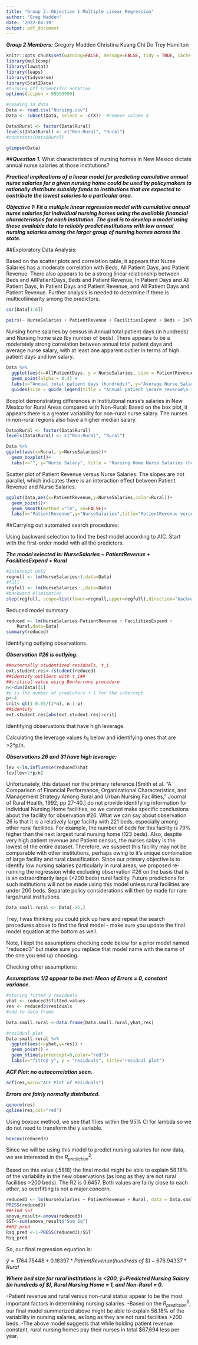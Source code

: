 ```yaml
---
title: "Group 2: Objective 1 Multiple Linear Regression"
author: "Greg Madden"
date: '2022-04-19'
output: pdf_document
---
```


***Group 2 Members:***
Gregory Madden
Christina Kuang
Chi Do
Trey Hamilton

```r
knitr::opts_chunk$set(warning=FALSE, message=FALSE, tidy = TRUE, cache =TRUE)
library(multcomp)
library(lawstat)
library(leaps)
library(tidyverse)
library(Stat2Data)
#turning off scientific notation
options(scipen = 99999999) 

#reading in data
Data <- read.csv("Nursing.csv")
Data <- subset(Data, select = -c(X))  #remove column X

Data$Rural <- factor(Data$Rural)
levels(Data$Rural) <- c("Non-Rural", "Rural")
#contrasts(Data$Rural)
```

```r
glimpse(Data)
```

##***Question 1.*** What characteristics of nursing homes in New Mexico dictate annual nurse salaries at those institutions? 

***Practical implications of a linear model for predicting cumulative annual nurse salaries for a given nursing home could be used by policymakers to rationally distribute subsidy funds to institutions that are expected to contribute the lowest salaries to a particular area.***

***Objective 1: Fit a multiple linear regression model with cumulative annual nurse salaries for individual nursing homes using the available financial characteristics for each institution. The goal is to develop a model using these available data to reliably predict institutions with low annual nursing salaries among the larger group of nursing homes across the state. ***

##Exploratory Data Analysis: 


Based on the scatter plots and correlation table, it appears that Nurse Salaries has a moderate correlation with Beds, All Patient Days, and Patient Revenue. There also appears to be a strong linear relationship between Beds and AllPatientDays, Beds and Patient Revenue, In Patient Days and All Patient Days, In Patient Days and Patient Revenue, and All Patient Days and Patient Revenue. Further analysis is needed to determine if there is multicollinearity among the predictors. 

```r
cor(Data[1:6])
```

```r
pairs(~ NurseSalaries + PatientRevenue + FacilitiesExpend + Beds + InPatientDays + AllPatientDays, data = Data, lower.panel = NULL)
```

Nursing home salaries by census in Annual total patient days (in hundreds) and Nursing home size (by number of beds). There appears to be a moderately strong correlation between annual total patient days and average nurse salary, with at least one apparent outlier in terms of high patient days and low salary. 

```r
Data %>%
  ggplot(aes(x=AllPatientDays, y = NurseSalaries, size = PatientRevenue)) +
  geom_point(alpha = 0.4) +
  labs(x="Annual total patient days (hundreds)", y="Average Nurse Salary (hundreds $)", title = "Nursing Home Nurse Salaries") +
  guides(size = guide_legend(title = "Annual patient \ncare revenue\n (hundreds $)"))
```

Boxplot demonstrating differences in Institutional nurse's salaries in New Mexico for Rural Areas compared with Non-Rural: 
Based on the box plot, it appears there is a greater variability for non-rural nurse salary. The nurses in non-rural regions also have a higher median salary. 

```r
Data$Rural <- factor(Data$Rural)
levels(Data$Rural) <- c("Non-Rural", "Rural")

Data %>%
ggplot(aes(x=Rural, y=NurseSalaries))+
  geom_boxplot()+
  labs(x="", y="Nurse Salary", title = "Nursing Home Nurse Salaries (hundreds $)") 
```
Scatter plot of Patient Revenue versus Nurse Salaries: 
The slopes are not parallel, which indicates there is an interaction effect between Patient Revenue and Nurse Salaries.

```r
ggplot(Data,aes(x=PatientRevenue,y=NurseSalaries,color=Rural))+
  geom_point()+
  geom_smooth(method ="lm", se=FALSE)+
  labs(x="PatientRevenue",y="NurseSalaries",title="PatientRevenue versus NurseSalaries")
```

##Carrying out automated search procedures: 

Using backward selection to find the best model according to AIC. Start with the first-order model with all the predictors.

***The model selected is:  NurseSalaries ~ PatientRevenue + FacilitiesExpend + 
    Rural***

```r
#intercept only
regnull <- lm(NurseSalaries~1,data=Data)
#full
regfull <- lm(NurseSalaries~.,data=Data)
#backward elimination 
step(regfull, scope=list(lower=regnull,upper=regfull),direction="backward")
```


Reduced model summary

```r
reduced <- lm(NurseSalaries~PatientRevenue + FacilitiesExpend + 
    Rural,data=Data)
summary(reduced)
```



Identifying outlying observations. 

***Observation #26 is outlying.***

```r
##externally studentized residuals, t_i
ext.student.res<-rstudent(reduced) 
##identify outliers with t_i##
##critical value using Bonferroni procedure
n<-dim(Data)[1]
#p is the number of predictors + 1 for the intercept
p<-4
crit<-qt(1-0.05/(2*n), n-1-p)
##identify
ext.student.res[abs(ext.student.res)>crit]
```

Identifying observations that have high leverage. 

Calculating the leverage values $h_{ii}$ below and identifying ones that are >2*p/n.

***Observations 26 and 31 have high leverage: ***

```r
lev <-lm.influence(reduced)$hat
lev[lev>2*p/n]
```

Unfortunately, this dataset nor the primary reference [Smith et al. "A Comparison of Financial Performance, Organizational Characteristics, and Management Strategy Among Rural and Urban Nursing Facilities," Journal of Rural Health, 1992, pp 27-40.] do not provide identifying information for individual Nursing Home facilities, so we cannot make specific conclusions about the facility for observation #26. What we can say about observation 26 is that it is a relatively large facility with 221 beds, especially among other rural facilities. For example, the number of beds for this facility is 79% higher than the next largest rural nursing home (123 beds). Also, despite very high patient revenue and Patient census, the nurses salary is the lowest of the entire dataset. Therefore, we suspect this facility may not be comparable with other institutions, perhaps owing to it's unique combination of large facility and rural classification. Since our primary objective is to identify low nursing salaries particularly in rural areas, we proposed re-running the regression while excluding observation #26 on the basis that is is an extraordinarily large (>200 beds) rural facility. Future predictions for such institutions will not be made using this model unless rural facilities are under 200 beds. Separate policy considerations will then be made for rare large/rural institutions.

```r
Data.small.rural <- Data[-26,]

```


Trey, I was thinking you could pick up here and repeat the search procedures above to find the final model - make sure you update the final model equation at the bottom as well. 

Note, I kept the assumptions checking code below for a prior model named "reduced3" but make sure you replace that model name with the name of the one you end up choosing. 

Checking other assumptions: 

***Assumptions 1/2 appear to be met: Mean of Errors = 0, constant variance. ***

```r

#storing fitted y residuals
yhat <- reduced3$fitted.values
res <- reduced3$residuals
#add to data frame

Data.small.rural <-data.frame(Data.small.rural,yhat,res)

#residual plot
Data.small.rural %>%
  ggplot(aes(x=yhat,y=res)) +
  geom_point() +
  geom_hline(yintercept=0,color="red")+
  labs(x="fitted y", y = "residuals", title="residual plot")
```

***ACF Plot: no autocorrelation seen.***

```r
acf(res,main="ACF Plot of Residuals")

```

***Errors are fairly normally distributed.***

```r
qqnorm(res)
qqline(res,col="red")
```

Using boxcox method, we see that 1 lies within the 95% CI for lambda so we do not need to transform the y variable. 

```r
boxcox(reduced3)
```

Since we will be using this model to predict nursing salaries for new data, we are interested in the $R^2_{prediction}$.

Based on this value (.5818) the final model might be able to explain 58.18% of the variability in the new observations (as long as they are not rural facilities >200 beds). The R2 is 0.6457. Both values are fairly close to each other, so overfitting is not a major concern.

```r
reduced3 <- lm(NurseSalaries ~ PatientRevenue + Rural, data = Data.small.rural)
PRESS(reduced3)
##Find SST
anova_result<-anova(reduced3) 
SST<-sum(anova_result$"Sum Sq") 
##R2 pred 
Rsq_pred <-1-PRESS(reduced3)/SST 
Rsq_pred
```

So, our final regression equation is: 

$\hat{y}=1764.75448+0.18397*PatientRevenue(hundreds\ of\ \$)-676.94337*Rural$

***Where bed size for rural institutions is <200, $\hat{y}$=Predicted Nursing Salary $(in\ hundreds\ of\ \$)$, Rural Nursing Home = 1, and Non-Rural = 0.***


\underline{Conclusions:} 

-Patient revenue and rural versus non-rural status appear to be the most important factors in determining nursing salaries. 
-Based on the $R^2_{prediction}$, our final model summarized above might be able to explain 58.18% of the variability in nursing salaries, as long as they are not rural facilities >200 beds. 
-The above model suggests that while holding patient revenue constant, rural nursing homes pay their nurses in total $67,694 less per year. 


